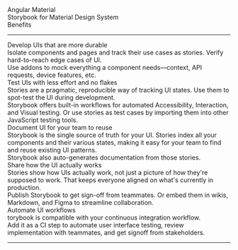 
<Meta title="Overview/Introduction" />

<html>
  <style>
    {`

.css-k7lbue{
padding:0;
}
.css-qa4clq{
max-width: none;
}
.body{
display: flex;
flex-direction: column;
}  
.header{
}
.header-body{
text-align: center;
MIN-HEIGHT: 400px;
background-color: #3F51B5;
display: flex;
justify-content: center;
align-items: center;
}

.text{
display: flex;
flex-direction: column;
}
.title{
color: white;
font-weight: bolder;
font-size: 56px;
font-family: sans-serif;
}
.sub-title{
font-size: 20px;
color: white;
font-weight: 100;
margin-top: 20px;
}
.col{
display: flex;
flex-direction: column;
justify-content: flex-start;
align-items: flex-start;
padding: 25px;
box-shadow: rgba(149, 157, 165, 0.2) 0px 8px 24px;
transition: transform 0.3s, background-color 0.3s;
height: 300px;
width: 300px;
}
.content{
display: flex;
justify-content: center;
align-items: center;
flex-direction: column;
}
.row{
padding: 40px 60px;
display: flex;
justify-content: center;
align-items: center;
gap: 30px;
overflow: hidden;

}
.col:hover{
transform: scale(1.1);
background-color: rgba(0,0,0,.04);
}
.col-title{
font-size: 20px;
margin-bottom: 30px;
color: #0000008a;
font-weight: bold;
font-family: Roboto,Helvetica Neue Light,Helvetica Neue,Helvetica,Arial,Lucida Grande,sans-serif;
}
.col-content{
font-size: 16px;
margin-bottom: 20px;
color: #0000008a;
line-height: 24px;
font-weight: 400;
font-family: Roboto,Helvetica Neue Light,Helvetica Neue,Helvetica,Arial,Lucida Grande,sans-serif;
}
.hr{
display: block;
margin: 0;
border-top-style: solid;
border-top-color: rgba(0, 0, 0, .12);
border-top-width: 1px;
margin: 0px 30px;
}
.benefits{
color: rgba(0, 0, 0, 0.54);
font-size: 25px;
font-weight: 400;
margin: 30px 30px 0px 30px;
}
`}

  </style>
  <body class="body">
    <div class="header-body">
        <div class="text">
                 <div class="title">Angular Material</div>
      <span class="sub-title">Storybook for Material Design System</span>
        </div>
    </div>
    <div class="benefits">Benefits</div>
    <hr class="hr"/>
    <div class="content">
        <div class="row">
            <div class="col">
                <div class="col-title"> Develop UIs that are more durable</div>
                <div class="col-content">Isolate components and pages and track their use cases as stories. Verify hard-to-reach edge cases of UI.</div>
                <div class="col-content">Use addons to mock everything a component needs—context, API requests, device features, etc.</div>
            </div>
            <div class="col">
                <div class="col-title"> Test UIs with less effort and no flakes</div>
                <div class="col-content">Stories are a pragmatic, reproducible way of tracking UI states. Use them to spot-test the UI during development.</div>
                <div class="col-content">Storybook offers built-in workflows for automated Accessibility, Interaction, and Visual testing. Or use stories as test cases by importing them into other JavaScript testing tools.</div>
            </div>
            <div class="col">
                <div class="col-title"> Document UI for your team to reuse</div>
                <div class="col-content">Storybook is the single source of truth for your UI. Stories index all your components and their various states, making it easy for your team to find and reuse existing UI patterns.</div>
                <div class="col-content">Storybook also auto-generates documentation from those stories.</div>
            </div>
        </div>
        <div class="row">
            <div class="col">
                <div class="col-title"> Share how the UI actually works</div>
                <div class="col-content">Stories show how UIs actually work, not just a picture of how they're supposed to work. That keeps everyone aligned on what's currently in production.</div>
                <div class="col-content">Publish Storybook to get sign-off from teammates. Or embed them in wikis, Markdown, and Figma to streamline collaboration.</div>
            </div>
            <div class="col">
                <div class="col-title">Automate UI workflows</div>
                <div class="col-content">torybook is compatible with your continuous integration workflow. </div>
                <div class="col-content"> Add it as a CI step to automate user interface testing, review implementation with teammates, and get signoff from stakeholders.</div>
            </div>
        </div>
    </div>
    <hr class="hr"/>
  </body>
</html>

